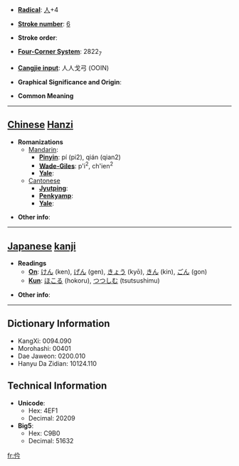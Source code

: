 * '''[[Wiktionary:Chinese radical index| Radical]]''': [[Wiktionary:Chinese radical index 人|人]]+4

* '''[[Wiktionary:Chinese total strokes index|Stroke number]]''': [[Wiktionary:Chinese total strokes index 6|6]]

* '''Stroke order''': 

* '''[[Wiktionary:Chinese four corner index|Four-Corner System]]''': 2822<sub>7</sub>

* '''[[Wiktionary:Chinese Cangjie index|Cangjie input]]''': 人人戈弓 (OOIN)

* '''Graphical Significance and Origin''': 

* '''Common Meaning'''

----

== [[Chinese]] [[Hanzi]] ==

* '''Romanizations'''
** [[Mandarin]]:
*** '''[[Pinyin]]''': pí (pi2), qián (qian2)
*** '''[[Wade-Giles]]''': p'i<sup>2</sup>, ch'ien<sup>2</sup>
*** '''[[Yale]]''': 
**[[Cantonese]]
***'''[[Jyutping]]''':
***'''[[Penkyamp]]''': 
***'''[[Yale]]''': 

* '''Other info''': 

----

== [[Japanese]] [[kanji]] ==

* '''Readings'''
** '''[[On]]''': [[けん]] (ken), [[げん]] (gen), [[きょう]] (kyō), [[きん]] (kin), [[ごん]] (gon)
** '''[[Kun]]''': [[ほこる]] (hokoru), [[つつしむ]] (tsutsushimu)

* '''Other info''':  

----

== Dictionary Information ==

* KangXi: 0094.090
* Morohashi: 00401
* Dae Jaweon: 0200.010
* Hanyu Da Zidian: 10124.110

== Technical Information ==

* '''Unicode''':
** Hex: 4EF1
** Decimal: 20209
* '''Big5''':
** Hex: C9B0
** Decimal: 51632

[[fr:仱]]